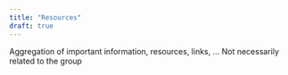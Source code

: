 ```yaml
---
title: "Resources"
draft: true
---
```


Aggregation of important information, resources, links, ...
Not necessarily related to the group